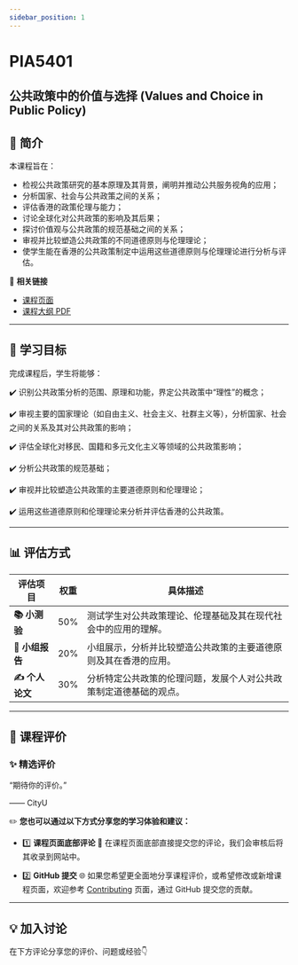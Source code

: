 ```yaml
---
sidebar_position: 1
---
```


# PIA5401
## 公共政策中的价值与选择 (Values and Choice in Public Policy)

## **📘 简介**
本课程旨在：
- 检视公共政策研究的基本原理及其背景，阐明并推动公共服务视角的应用；
- 分析国家、社会与公共政策之间的关系；
- 评估香港的政策伦理与能力；
- 讨论全球化对公共政策的影响及其后果；
- 探讨价值观与公共政策的规范基础之间的关系；
- 审视并比较塑造公共政策的不同道德原则与伦理理论；
- 使学生能在香港的公共政策制定中运用这些道德原则与伦理理论进行分析与评估。

🔗 **相关链接**
- [课程页面](https://www.cityu.edu.hk/catalogue/pg/202526/course/PIA5401.htm)
- [课程大纲 PDF](https://www.cityu.edu.hk/catalogue/pg/202526/course/PIA5401.pdf)

---

## **🎯 学习目标**

完成课程后，学生将能够：

✔️ 识别公共政策分析的范围、原理和功能，界定公共政策中“理性”的概念；

✔️ 审视主要的国家理论（如自由主义、社会主义、社群主义等），分析国家、社会之间的关系及其对公共政策的影响；

✔️ 评估全球化对移民、国籍和多元文化主义等领域的公共政策影响；

✔️ 分析公共政策的规范基础；

✔️ 审视并比较塑造公共政策的主要道德原则和伦理理论；

✔️ 运用这些道德原则和伦理理论来分析并评估香港的公共政策。

---

## **📊 评估方式**

| **评估项目**               | **权重** | **具体描述**                                                                                       |
|---------------------------|---------|---------------------------------------------------------------------------------------------------|
| **📚 小测验**               | 50%     | 测试学生对公共政策理论、伦理基础及其在现代社会中的应用的理解。 |
| **📝 小组报告**             | 20%     | 小组展示，分析并比较塑造公共政策的主要道德原则及其在香港的应用。 |
| **✍️ 个人论文**            | 30%     | 分析特定公共政策的伦理问题，发展个人对公共政策制定道德基础的观点。 |

---

## **💬 课程评价**

### ✨ **精选评价**
<div className={commentStyles.commentBox}>
    <p className={commentStyles.commentText}>
        “期待你的评价。”
    </p>
    <p className={commentStyles.commentAuthor}>—— CityU</p>
</div>

✏️ **您也可以通过以下方式分享您的学习体验和建议：**

- 1️⃣ **课程页面底部评论**
💬 在课程页面底部直接提交您的评论，我们会审核后将其收录到网站中。

- 2️⃣ **GitHub 提交**
🌐 如果您希望更全面地分享课程评价，或希望修改或新增课程页面，欢迎参考 [Contributing](/contributing) 页面，通过 GitHub 提交您的贡献。

---

## **💡 加入讨论**

在下方评论分享您的评价、问题或经验👇
<Utterances />